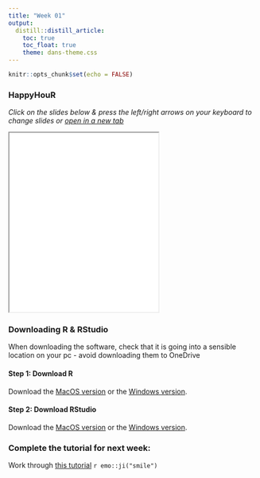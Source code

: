 ```yaml
---
title: "Week 01"
output:
  distill::distill_article:
    toc: true
    toc_float: true
    theme: dans-theme.css
---
```


```r
knitr::opts_chunk$set(echo = FALSE)
```

### HappyHouR 

*Click on the slides below & press the left/right arrows on your keyboard to change slides or [open in a new tab](./fundRmentals_intro/index.html){target="_blank"}*


<iframe id="inlineFrameExample"
    title="Inline Frame Example"
    height="360"
    src="./fundRmentals_intro/index.html">
</iframe>




### Downloading R & RStudio

When downloading the software, check that it is going into a sensible location on your pc - avoid downloading them to OneDrive

#### Step 1: Download R

Download the [MacOS version](https://cloud.r-project.org/bin/macosx/R-4.0.2.pkg) or the [Windows version](https://cloud.r-project.org/bin/windows/base/R-4.0.2-win.exe).


#### Step 2: Download RStudio

Download the [MacOS version](https://download1.rstudio.org/desktop/macos/RStudio-1.3.1093.dmg) or the [Windows version](https://download1.rstudio.org/desktop/windows/RStudio-1.3.1093.exe).



### Complete the tutorial for next week: 

:::ojtask

Work through [this tutorial](http://milton-the-cat.rocks/learnr/r/r_getting_started/) `r emo::ji("smile")`

:::

<br>


